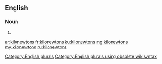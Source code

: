 ==English==

===Noun===
{{head|en}}

# {{plural of|kilonewton}}

[[Category:English plurals]][[Category:English plurals using obsolete wikisyntax]]

[[ar:kilonewtons]]
[[fr:kilonewtons]]
[[ku:kilonewtons]]
[[mg:kilonewtons]]
[[my:kilonewtons]]
[[ru:kilonewtons]]